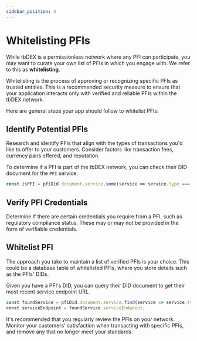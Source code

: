 ```yaml
---
sidebar_position: 4
---
```


# Whitelisting PFIs

While tbDEX is a permissionless network where any PFI can participate, you may want to curate your own list of PFIs in which you engage with. We refer to this as **whitelisting**.

Whitelisting is the process of approving or recognizing specific PFIs as trusted entities. 
This is a recommended security measure to ensure that your application interacts only with verified and reliable PFIs within the tbDEX network.


Here are general steps your app should follow to whitelist PFIs:

## Identify Potential PFIs
Research and identify PFIs that align with the types of transactions you'd like to offer to your customers.
Consider factors like transaction fees, currency pairs offered, and reputation.

To determine if a PFI is part of the tbDEX network, you can check their DID document for the `PFI` service:

```js
const isPFI = pfiDid.document.service.some(service => service.type === 'PFI');
```


## Verify PFI Credentials
Determine if there are certain credentials you require from a PFI, such as regulatory compliance status. 
These may or may not be provided in the form of verifiable credentials.

## Whitelist PFI
The approach you take to maintain a list of verified PFIs is your choice. 
This could be a database table of whitelisted PFIs, where you store details such as the PFIs' DIDs.

Given you have a PFI's DID, you can query their DID document to get their most recent service endpoint URL.

```js
const foundService = pfiDid.document.service.find(service => service.type === 'PFI');
const serviceEndpoint = foundService.serviceEndpoint;
```

It's recommended that you regularly review the PFIs on your network.
Monitor your customers' satisfaction when transacting with specific PFIs, and remove any that no longer meet your standards.